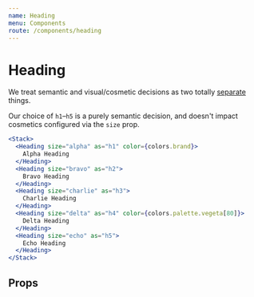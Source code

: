 ```yaml
---
name: Heading
menu: Components
route: /components/heading
---
```



# Heading

We treat semantic and visual/cosmetic decisions as two totally [separate](https://csswizardry.com/2016/02/managing-typography-on-large-apps/) things.

Our choice of `h1`–`h5` is a purely semantic decision, and doesn't impact cosmetics configured via the `size` prop.

```jsx react-live
<Stack>
  <Heading size="alpha" as="h1" color={colors.brand}>
    Alpha Heading
  </Heading>
  <Heading size="bravo" as="h2">
    Bravo Heading
  </Heading>
  <Heading size="charlie" as="h3">
    Charlie Heading
  </Heading>
  <Heading size="delta" as="h4" color={colors.palette.vegeta[80]}>
    Delta Heading
  </Heading>
  <Heading size="echo" as="h5">
    Echo Heading
  </Heading>
</Stack>
```

## Props

<PropsTable of={Heading} />
